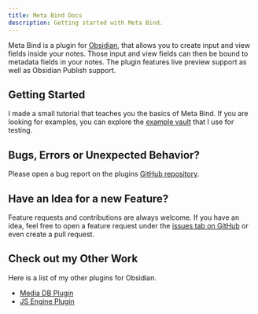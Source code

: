 ```yaml
---
title: Meta Bind Docs
description: Getting started with Meta Bind.
---
```



<AutofillSearch></AutofillSearch>

Meta Bind is a plugin for [Obsidian](https://obsidian.md/), that allows you to create input and view fields inside your notes.
Those input and view fields can then be bound to metadata fields in your notes.
The plugin features live preview support as well as Obsidian Publish support.

## Getting Started

I made a small tutorial that teaches you the basics of Meta Bind.
If you are looking for examples, you can explore the [example vault](https://github.com/mProjectsCode/obsidian-meta-bind-plugin/tree/master/exampleVault) that I use for testing.

## Bugs, Errors or Unexpected Behavior?

Please open a bug report on the plugins [GitHub repository](https://github.com/mProjectsCode/obsidian-meta-bind-plugin/issues).

## Have an Idea for a new Feature?

Feature requests and contributions are always welcome.
If you have an idea, feel free to open a feature request under the [issues tab on GitHub](https://github.com/mProjectsCode/obsidian-meta-bind-plugin/issues) or even create a pull request.

## Check out my Other Work

Here is a list of my other plugins for Obsidian.

- [Media DB Plugin](https://github.com/mProjectsCode/obsidian-media-db-plugin)
- [JS Engine Plugin](https://github.com/mProjectsCode/obsidian-js-engine-plugin)